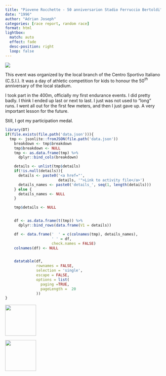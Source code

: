 ```yaml
---
title: "Piovene Rocchette - 50 anniversarion Stadio Ferruccio Bertoldi"
date: "1996"
author: "Adrian Joseph"
categories: [race report, random race]
format: html
lightbox:
  match: auto
  effect: fade
  desc-position: right
  loop: false
---
```


![](https://storage.googleapis.com/blogs_josa/sport/1996_C.S.I._-_U.S._SUMMANO_1946-1996/img/01.png)

This event was organized by the local branch of the Centro Sportivo Italiano (C.S.I.). It was a day of athletic competition for kids to honour the 50$^{th}$ anniversary of the local stadium.


I took part in the 400m, officially my first endurance events. I did pretty badly. I think I ended up last or next to last. I just was not used to "long" runs. I went all out for the first few meters, and then I just gave up. A very important lesson for the future.

Still, I got my participation medal.

```r
library(DT)
if(file.exists(file.path('data.json'))){
  tmp <- jsonlite::fromJSON(file.path('data.json'))
    breakdown <- tmp$breakdown
    tmp$breakdown <- NULL
    tmp <- as.data.frame(tmp) %>%
      dplyr::bind_cols(breakdown)

    details <- unlist(tmp$details)
    if(!is.null(details)){
      details <- paste0('<a href="',
                        details, '">Link to activity file</a>')
      details_names <- paste0('details_', seq(1, length(details)))
    } else {
      details_names <- NULL
    }

    tmp$details <- NULL


    df <- as.data.frame(t(tmp)) %>%
      dplyr::bind_rows(data.frame(V1 = details))

    df <- data.frame('  ' = c(colnames(tmp), details_names),
                     ' ' = df,
                     check.names = FALSE)
    colnames(df) <- NULL


    datatable(df,
              rownames = FALSE,
              selection = 'single',
              escape = FALSE,
              options = list(
                paging =TRUE,
                pageLength =  20
              ))
}
```





::: {layout-ncol=4}
![](https://storage.googleapis.com/blogs_josa/sport/1996_C.S.I._-_U.S._SUMMANO_1946-1996/img/01.png){ width="100" group="hi" }

![](https://storage.googleapis.com/blogs_josa/sport/1996_C.S.I._-_U.S._SUMMANO_1946-1996/img/02.png){ width="100" group="hi" }


:::
